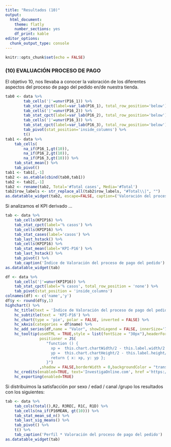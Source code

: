 ```yaml
---
title: "Resultados (10)"
output: 
  html_document: 
    theme: flatly
    number_sections: yes
    df_print: kable
editor_options: 
  chunk_output_type: console
---
```


```r
knitr::opts_chunk$set(echo = FALSE)
```

### (10) EVALUACIÓN PROCESO DE PAGO

El objetivo 10, nos llevaba a conocer la valoración de los diferentes aspectos del proceso de pago del pedido en/de nuestra tienda.

```r
tab0 <- data %>%
        tab_cells('|'=unvr(P16_1)) %>% 
        tab_stat_cpct(label=var_lab(P16_1), total_row_position='below') %>%
        tab_cells('|'=unvr(P16_2)) %>% 
        tab_stat_cpct(label=var_lab(P16_2), total_row_position='below') %>%
        tab_cells('|'=unvr(P16_3)) %>% 
        tab_stat_cpct(label=var_lab(P16_3), total_row_position='below') %>%
        tab_pivot(stat_position='inside_columns') %>%
        t()
tab1 <- data %>%
    tab_cells(
        na_if(P16_1,gt(10)),
        na_if(P16_2,gt(10)),
        na_if(P16_3,gt(10))) %>% 
    tab_stat_mean() %>%
    tab_pivot()
tab1 <- tab1[,-1]
tab2 <- as.etable(cbind(tab0,tab1))
tab2 <- tab2[,-1]
tab2 <- rename(tab2, Total='#Total cases', Media='#Total')
tab2$row_labels <- str_replace_all(tab2$row_labels, "#Total\\|", "")
as.datatable_widget(tab2, escape=FALSE, caption=('Valoración del proceso de pago del pedido'))
```

Si analizamos el KPI derivado ...

```r
tab <- data %>%
	tab_cells(KPIP16) %>%
	tab_stat_cpct(label='% casos') %>%
    tab_cells(KPIP16) %>%
    tab_stat_cases(label='casos') %>%
    tab_last_hstack() %>%
    tab_cells(KPIP16) %>%
    tab_stat_mean(label='KPI-P16') %>%
    tab_last_hstack() %>%
	tab_pivot() %>%
    tab_caption('Índice de Valoración del proceso de pago del pedido')
as.datatable_widget(tab)
```

```r
df <- data %>%
	tab_cells('|'=unvr(KPIP16)) %>%
	tab_stat_cpct(label='% casos', total_row_position = 'none') %>%
	tab_pivot(stat_position = 'inside_columns')
colnames(df) <- c('name','y')
df$y <- round(df$y,1)
highchart() %>%
    hc_title(text = 'Índice de Valoración del proceso de pago del pedido') %>% 
    hc_subtitle(text = 'KPI-P16') %>% 
    hc_chart(type = 'pie', polar = FALSE, inverted = FALSE) %>% 
    hc_xAxis(categories = df$name) %>%
    hc_add_series(df,name = "Valor", showInLegend = FALSE, innerSize='75%',dataLabels = list(format="{point.name}<br>({point.y}%)"))%>%
    hc_tooltip(useHTML = TRUE,style = list(fontSize = "30px"),headerFormat = "",pointFormat = paste("<br><div style='text-align: center;'>Índice <b><br>",round(mean(data$KPIP16, na.rm = TRUE), 1),"</div>"),
               positioner = JS(
                  "function () {
                    xp =  this.chart.chartWidth/2 - this.label.width/2
                    yp =  this.chart.chartHeight/2 - this.label.height/2
                    return { x: xp, y: yp };
                  }")
               ,shadow = FALSE,borderWidth = 0,backgroundColor = "transparent",hideDelay = 9999) %>%
    hc_credits(enabled=TRUE, text='InvestigaOnline.com', href ='https://www.investigaonline.com') %>%
    hc_exporting(enabled=TRUE)
```

Si distribuimos la satisfacción por sexo / edad / canal /grupo los resultados con los siguientes:

```r
tab <- data %>%
    tab_cols(total(),R2, R3REC, R1C, R1D) %>%
    tab_cells(na_if(P16MEAN, gt(10))) %>%
    tab_stat_mean_sd_n() %>%
    tab_last_sig_means() %>%
	tab_pivot() %>%
    t() %>%
    tab_caption('Perfil * Valoración del proceso de pago del pedido')
as.datatable_widget(tab)
```
